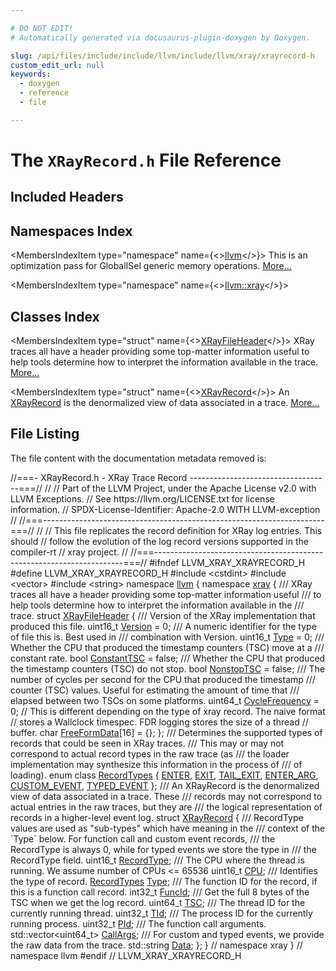 ```yaml
---

# DO NOT EDIT!
# Automatically generated via docusaurus-plugin-doxygen by Doxygen.

slug: /api/files/include/include/llvm/include/llvm/xray/xrayrecord-h
custom_edit_url: null
keywords:
  - doxygen
  - reference
  - file

---
```





# The `XRayRecord.h` File Reference

<DoxygenPage pluginConfig={pluginConfig}>



## Included Headers

<IncludesList>
<IncludesListItem
  filePath="cstdint"
  permalink=""
  isLocal="false" />
<IncludesListItem
  filePath="vector"
  permalink=""
  isLocal="false" />
<IncludesListItem
  filePath="string"
  permalink=""
  isLocal="false" />
</IncludesList>

## Namespaces Index

<MembersIndex>

<MembersIndexItem
  type="namespace"
  name={<><a href="/docs/api/namespaces/llvm">llvm</a></>}>
This is an optimization pass for GlobalISel generic memory operations. <a href="/docs/api/namespaces/llvm/#details">More...</a>
</MembersIndexItem>

<MembersIndexItem
  type="namespace"
  name={<><a href="/docs/api/namespaces/llvm/xray">llvm::xray</a></>}>
</MembersIndexItem>

</MembersIndex>

## Classes Index

<MembersIndex>

<MembersIndexItem
  type="struct"
  name={<><a href="/docs/api/structs/llvm/xray/xrayfileheader">XRayFileHeader</a></>}>
XRay traces all have a header providing some top-matter information useful to help tools determine how to interpret the information available in the trace. <a href="/docs/api/structs/llvm/xray/xrayfileheader/#details">More...</a>
</MembersIndexItem>

<MembersIndexItem
  type="struct"
  name={<><a href="/docs/api/structs/llvm/xray/xrayrecord">XRayRecord</a></>}>
An <a href="/docs/api/structs/llvm/xray/xrayrecord">XRayRecord</a> is the denormalized view of data associated in a trace. <a href="/docs/api/structs/llvm/xray/xrayrecord/#details">More...</a>
</MembersIndexItem>

</MembersIndex>


## File Listing

The file content with the documentation metadata removed is:

<ProgramListing>

<Link id="l00001" /><CodeLine lineNumber="1"><Highlight kind="comment">//===- XRayRecord.h - XRay Trace Record -----------------------------------===//</Highlight><Highlight kind="normal"></Highlight></CodeLine>
<Link id="l00002" /><CodeLine lineNumber="2"><Highlight kind="normal"></Highlight><Highlight kind="comment">//</Highlight><Highlight kind="normal"></Highlight></CodeLine>
<Link id="l00003" /><CodeLine lineNumber="3"><Highlight kind="normal"></Highlight><Highlight kind="comment">// Part of the LLVM Project, under the Apache License v2.0 with LLVM Exceptions.</Highlight><Highlight kind="normal"></Highlight></CodeLine>
<Link id="l00004" /><CodeLine lineNumber="4"><Highlight kind="normal"></Highlight><Highlight kind="comment">// See https://llvm.org/LICENSE.txt for license information.</Highlight><Highlight kind="normal"></Highlight></CodeLine>
<Link id="l00005" /><CodeLine lineNumber="5"><Highlight kind="normal"></Highlight><Highlight kind="comment">// SPDX-License-Identifier: Apache-2.0 WITH LLVM-exception</Highlight><Highlight kind="normal"></Highlight></CodeLine>
<Link id="l00006" /><CodeLine lineNumber="6"><Highlight kind="normal"></Highlight><Highlight kind="comment">//</Highlight><Highlight kind="normal"></Highlight></CodeLine>
<Link id="l00007" /><CodeLine lineNumber="7"><Highlight kind="normal"></Highlight><Highlight kind="comment">//===----------------------------------------------------------------------===//</Highlight><Highlight kind="normal"></Highlight></CodeLine>
<Link id="l00008" /><CodeLine lineNumber="8"><Highlight kind="normal"></Highlight><Highlight kind="comment">//</Highlight><Highlight kind="normal"></Highlight></CodeLine>
<Link id="l00009" /><CodeLine lineNumber="9"><Highlight kind="normal"></Highlight><Highlight kind="comment">// This file replicates the record definition for XRay log entries. This should</Highlight><Highlight kind="normal"></Highlight></CodeLine>
<Link id="l00010" /><CodeLine lineNumber="10"><Highlight kind="normal"></Highlight><Highlight kind="comment">// follow the evolution of the log record versions supported in the compiler-rt</Highlight><Highlight kind="normal"></Highlight></CodeLine>
<Link id="l00011" /><CodeLine lineNumber="11"><Highlight kind="normal"></Highlight><Highlight kind="comment">// xray project.</Highlight><Highlight kind="normal"></Highlight></CodeLine>
<Link id="l00012" /><CodeLine lineNumber="12"><Highlight kind="normal"></Highlight><Highlight kind="comment">//</Highlight><Highlight kind="normal"></Highlight></CodeLine>
<Link id="l00013" /><CodeLine lineNumber="13"><Highlight kind="normal"></Highlight><Highlight kind="comment">//===----------------------------------------------------------------------===//</Highlight><Highlight kind="normal"></Highlight></CodeLine>
<Link id="l00014" /><CodeLine lineNumber="14"><Highlight kind="normal"></Highlight><Highlight kind="preprocessor">#ifndef LLVM&#95;XRAY&#95;XRAYRECORD&#95;H</Highlight><Highlight kind="normal"></Highlight></CodeLine>
<Link id="l00015" /><CodeLine lineNumber="15"><Highlight kind="normal"></Highlight><Highlight kind="preprocessor">#define LLVM&#95;XRAY&#95;XRAYRECORD&#95;H</Highlight><Highlight kind="normal"></Highlight></CodeLine>
<Link id="l00016" /><CodeLine lineNumber="16"><Highlight kind="normal"></Highlight></CodeLine>
<Link id="l00017" /><CodeLine lineNumber="17"><Highlight kind="normal"></Highlight><Highlight kind="preprocessor">#include &lt;cstdint&gt;</Highlight><Highlight kind="normal"></Highlight></CodeLine>
<Link id="l00018" /><CodeLine lineNumber="18"><Highlight kind="normal"></Highlight><Highlight kind="preprocessor">#include &lt;vector&gt;</Highlight><Highlight kind="normal"></Highlight></CodeLine>
<Link id="l00019" /><CodeLine lineNumber="19"><Highlight kind="normal"></Highlight><Highlight kind="preprocessor">#include &lt;string&gt;</Highlight><Highlight kind="normal"></Highlight></CodeLine>
<Link id="l00020" /><CodeLine lineNumber="20"><Highlight kind="normal"></Highlight></CodeLine>
<Link id="l00021" /><CodeLine lineNumber="21"><Highlight kind="normal"></Highlight><Highlight kind="keyword">namespace </Highlight><Highlight kind="normal"><a href="/docs/api/namespaces/llvm">llvm</a> &#123;</Highlight></CodeLine>
<Link id="l00022" /><CodeLine lineNumber="22"><Highlight kind="normal"></Highlight><Highlight kind="keyword">namespace </Highlight><Highlight kind="normal"><a href="/docs/api/namespaces/llvm/xray">xray</a> &#123;</Highlight></CodeLine>
<Link id="l00023" /><CodeLine lineNumber="23"><Highlight kind="normal"></Highlight><Highlight kind="comment"></Highlight></CodeLine>
<Link id="l00024" /><CodeLine lineNumber="24"><Highlight kind="comment">/// XRay traces all have a header providing some top-matter information useful</Highlight></CodeLine>
<Link id="l00025" /><CodeLine lineNumber="25"><Highlight kind="comment">/// to help tools determine how to interpret the information available in the</Highlight></CodeLine>
<Link id="l00026" /><CodeLine lineNumber="26"><Highlight kind="comment">/// trace.</Highlight><Highlight kind="normal"></Highlight></CodeLine>
<Link id="l00027" /><CodeLine lineNumber="27" lineLink="/docs/api/structs/llvm/xray/xrayfileheader"><Highlight kind="normal"></Highlight><Highlight kind="keyword">struct </Highlight><Highlight kind="normal"><a href="/docs/api/structs/llvm/xray/xrayfileheader">XRayFileHeader</a> &#123;</Highlight><Highlight kind="comment"></Highlight></CodeLine>
<Link id="l00028" /><CodeLine lineNumber="28"><Highlight kind="comment">  /// Version of the XRay implementation that produced this file.</Highlight><Highlight kind="normal"></Highlight></CodeLine>
<Link id="l00029" /><CodeLine lineNumber="29" lineLink="/docs/api/structs/llvm/xray/xrayfileheader/#acc34b30bb2aa2eb255188095f98c755f"><Highlight kind="normal">  uint16&#95;t <a href="/docs/api/structs/llvm/xray/xrayfileheader/#acc34b30bb2aa2eb255188095f98c755f">Version</a> = 0;</Highlight></CodeLine>
<Link id="l00030" /><CodeLine lineNumber="30"><Highlight kind="normal"></Highlight><Highlight kind="comment"></Highlight></CodeLine>
<Link id="l00031" /><CodeLine lineNumber="31"><Highlight kind="comment">  /// A numeric identifier for the type of file this is. Best used in</Highlight></CodeLine>
<Link id="l00032" /><CodeLine lineNumber="32"><Highlight kind="comment">  /// combination with Version.</Highlight><Highlight kind="normal"></Highlight></CodeLine>
<Link id="l00033" /><CodeLine lineNumber="33" lineLink="/docs/api/structs/llvm/xray/xrayfileheader/#a2278020c11cb76aed417e370aafd4469"><Highlight kind="normal">  uint16&#95;t <a href="/docs/api/structs/llvm/xray/xrayfileheader/#a2278020c11cb76aed417e370aafd4469">Type</a> = 0;</Highlight></CodeLine>
<Link id="l00034" /><CodeLine lineNumber="34"><Highlight kind="normal"></Highlight><Highlight kind="comment"></Highlight></CodeLine>
<Link id="l00035" /><CodeLine lineNumber="35"><Highlight kind="comment">  /// Whether the CPU that produced the timestamp counters (TSC) move at a</Highlight></CodeLine>
<Link id="l00036" /><CodeLine lineNumber="36"><Highlight kind="comment">  /// constant rate.</Highlight><Highlight kind="normal"></Highlight></CodeLine>
<Link id="l00037" /><CodeLine lineNumber="37" lineLink="/docs/api/structs/llvm/xray/xrayfileheader/#a1a8d6c9691e5b509b0eac7c88653ab35"><Highlight kind="normal">  </Highlight><Highlight kind="keywordtype">bool</Highlight><Highlight kind="normal"> <a href="/docs/api/structs/llvm/xray/xrayfileheader/#a1a8d6c9691e5b509b0eac7c88653ab35">ConstantTSC</a> = </Highlight><Highlight kind="keyword">false</Highlight><Highlight kind="normal">;</Highlight></CodeLine>
<Link id="l00038" /><CodeLine lineNumber="38"><Highlight kind="normal"></Highlight><Highlight kind="comment"></Highlight></CodeLine>
<Link id="l00039" /><CodeLine lineNumber="39"><Highlight kind="comment">  /// Whether the CPU that produced the timestamp counters (TSC) do not stop.</Highlight><Highlight kind="normal"></Highlight></CodeLine>
<Link id="l00040" /><CodeLine lineNumber="40" lineLink="/docs/api/structs/llvm/xray/xrayfileheader/#ab54f9934a050863d45df8afeb1822faa"><Highlight kind="normal">  </Highlight><Highlight kind="keywordtype">bool</Highlight><Highlight kind="normal"> <a href="/docs/api/structs/llvm/xray/xrayfileheader/#ab54f9934a050863d45df8afeb1822faa">NonstopTSC</a> = </Highlight><Highlight kind="keyword">false</Highlight><Highlight kind="normal">;</Highlight></CodeLine>
<Link id="l00041" /><CodeLine lineNumber="41"><Highlight kind="normal"></Highlight><Highlight kind="comment"></Highlight></CodeLine>
<Link id="l00042" /><CodeLine lineNumber="42"><Highlight kind="comment">  /// The number of cycles per second for the CPU that produced the timestamp</Highlight></CodeLine>
<Link id="l00043" /><CodeLine lineNumber="43"><Highlight kind="comment">  /// counter (TSC) values. Useful for estimating the amount of time that</Highlight></CodeLine>
<Link id="l00044" /><CodeLine lineNumber="44"><Highlight kind="comment">  /// elapsed between two TSCs on some platforms.</Highlight><Highlight kind="normal"></Highlight></CodeLine>
<Link id="l00045" /><CodeLine lineNumber="45" lineLink="/docs/api/structs/llvm/xray/xrayfileheader/#a339e015c9be8d198e2920293112f2d9a"><Highlight kind="normal">  uint64&#95;t <a href="/docs/api/structs/llvm/xray/xrayfileheader/#a339e015c9be8d198e2920293112f2d9a">CycleFrequency</a> = 0;</Highlight></CodeLine>
<Link id="l00046" /><CodeLine lineNumber="46"><Highlight kind="normal"></Highlight></CodeLine>
<Link id="l00047" /><CodeLine lineNumber="47"><Highlight kind="normal">  </Highlight><Highlight kind="comment">// This is different depending on the type of xray record. The naive format</Highlight><Highlight kind="normal"></Highlight></CodeLine>
<Link id="l00048" /><CodeLine lineNumber="48"><Highlight kind="normal">  </Highlight><Highlight kind="comment">// stores a Wallclock timespec. FDR logging stores the size of a thread</Highlight><Highlight kind="normal"></Highlight></CodeLine>
<Link id="l00049" /><CodeLine lineNumber="49"><Highlight kind="normal">  </Highlight><Highlight kind="comment">// buffer.</Highlight><Highlight kind="normal"></Highlight></CodeLine>
<Link id="l00050" /><CodeLine lineNumber="50" lineLink="/docs/api/structs/llvm/xray/xrayfileheader/#a970f58b713f42aaeb9800870708f9f21"><Highlight kind="normal">  </Highlight><Highlight kind="keywordtype">char</Highlight><Highlight kind="normal"> <a href="/docs/api/structs/llvm/xray/xrayfileheader/#a970f58b713f42aaeb9800870708f9f21">FreeFormData</a>&#91;16&#93; = &#123;&#125;;</Highlight></CodeLine>
<Link id="l00051" /><CodeLine lineNumber="51"><Highlight kind="normal">&#125;;</Highlight></CodeLine>
<Link id="l00052" /><CodeLine lineNumber="52"><Highlight kind="normal"></Highlight><Highlight kind="comment"></Highlight></CodeLine>
<Link id="l00053" /><CodeLine lineNumber="53"><Highlight kind="comment">/// Determines the supported types of records that could be seen in XRay traces.</Highlight></CodeLine>
<Link id="l00054" /><CodeLine lineNumber="54"><Highlight kind="comment">/// This may or may not correspond to actual record types in the raw trace (as</Highlight></CodeLine>
<Link id="l00055" /><CodeLine lineNumber="55"><Highlight kind="comment">/// the loader implementation may synthesize this information in the process of</Highlight></CodeLine>
<Link id="l00056" /><CodeLine lineNumber="56"><Highlight kind="comment">/// of loading).</Highlight><Highlight kind="normal"></Highlight></CodeLine>
<Link id="l00057" /><CodeLine lineNumber="57" lineLink="/docs/api/namespaces/llvm/xray/#a97b00c8e300bcf67f4473baf957f1892"><Highlight kind="normal"></Highlight><Highlight kind="keyword">enum class</Highlight><Highlight kind="normal"> <a href="/docs/api/namespaces/llvm/xray/#a97b00c8e300bcf67f4473baf957f1892">RecordTypes</a> &#123;</Highlight></CodeLine>
<Link id="l00058" /><CodeLine lineNumber="58" lineLink="/docs/api/namespaces/llvm/xray/#a97b00c8e300bcf67f4473baf957f1892a331b3100a485d8cacff1d3df8e9b0c13"><Highlight kind="normal">  <a href="/docs/api/namespaces/llvm/xray/#a97b00c8e300bcf67f4473baf957f1892a331b3100a485d8cacff1d3df8e9b0c13">ENTER</a>,</Highlight></CodeLine>
<Link id="l00059" /><CodeLine lineNumber="59" lineLink="/docs/api/namespaces/llvm/xray/#a97b00c8e300bcf67f4473baf957f1892aa42b2fb0e720a080e79a92f4ca97d927"><Highlight kind="normal">  <a href="/docs/api/namespaces/llvm/xray/#a97b00c8e300bcf67f4473baf957f1892aa42b2fb0e720a080e79a92f4ca97d927">EXIT</a>,</Highlight></CodeLine>
<Link id="l00060" /><CodeLine lineNumber="60" lineLink="/docs/api/namespaces/llvm/xray/#a97b00c8e300bcf67f4473baf957f1892af1f3009e38d66163f03975af148bb8fa"><Highlight kind="normal">  <a href="/docs/api/namespaces/llvm/xray/#a97b00c8e300bcf67f4473baf957f1892af1f3009e38d66163f03975af148bb8fa">TAIL&#95;EXIT</a>,</Highlight></CodeLine>
<Link id="l00061" /><CodeLine lineNumber="61" lineLink="/docs/api/namespaces/llvm/xray/#a97b00c8e300bcf67f4473baf957f1892a88c8a800b3fe4ea6c2fc2524f7ee2645"><Highlight kind="normal">  <a href="/docs/api/namespaces/llvm/xray/#a97b00c8e300bcf67f4473baf957f1892a88c8a800b3fe4ea6c2fc2524f7ee2645">ENTER&#95;ARG</a>,</Highlight></CodeLine>
<Link id="l00062" /><CodeLine lineNumber="62" lineLink="/docs/api/namespaces/llvm/xray/#a97b00c8e300bcf67f4473baf957f1892a624782357b787994e7624c941d945a0b"><Highlight kind="normal">  <a href="/docs/api/namespaces/llvm/xray/#a97b00c8e300bcf67f4473baf957f1892a624782357b787994e7624c941d945a0b">CUSTOM&#95;EVENT</a>,</Highlight></CodeLine>
<Link id="l00063" /><CodeLine lineNumber="63" lineLink="/docs/api/namespaces/llvm/xray/#a97b00c8e300bcf67f4473baf957f1892af5f044ed2f1c57504ebd8016581116f4"><Highlight kind="normal">  <a href="/docs/api/namespaces/llvm/xray/#a97b00c8e300bcf67f4473baf957f1892af5f044ed2f1c57504ebd8016581116f4">TYPED&#95;EVENT</a></Highlight></CodeLine>
<Link id="l00064" /><CodeLine lineNumber="64"><Highlight kind="normal">&#125;;</Highlight></CodeLine>
<Link id="l00065" /><CodeLine lineNumber="65"><Highlight kind="normal"></Highlight><Highlight kind="comment"></Highlight></CodeLine>
<Link id="l00066" /><CodeLine lineNumber="66"><Highlight kind="comment">/// An XRayRecord is the denormalized view of data associated in a trace. These</Highlight></CodeLine>
<Link id="l00067" /><CodeLine lineNumber="67"><Highlight kind="comment">/// records may not correspond to actual entries in the raw traces, but they are</Highlight></CodeLine>
<Link id="l00068" /><CodeLine lineNumber="68"><Highlight kind="comment">/// the logical representation of records in a higher-level event log.</Highlight><Highlight kind="normal"></Highlight></CodeLine>
<Link id="l00069" /><CodeLine lineNumber="69" lineLink="/docs/api/structs/llvm/xray/xrayrecord"><Highlight kind="normal"></Highlight><Highlight kind="keyword">struct </Highlight><Highlight kind="normal"><a href="/docs/api/structs/llvm/xray/xrayrecord">XRayRecord</a> &#123;</Highlight><Highlight kind="comment"></Highlight></CodeLine>
<Link id="l00070" /><CodeLine lineNumber="70"><Highlight kind="comment">  /// RecordType values are used as &quot;sub-types&quot; which have meaning in the</Highlight></CodeLine>
<Link id="l00071" /><CodeLine lineNumber="71"><Highlight kind="comment">  /// context of the &#96;Type&#96; below. For function call and custom event records,</Highlight></CodeLine>
<Link id="l00072" /><CodeLine lineNumber="72"><Highlight kind="comment">  /// the RecordType is always 0, while for typed events we store the type in</Highlight></CodeLine>
<Link id="l00073" /><CodeLine lineNumber="73"><Highlight kind="comment">  /// the RecordType field.</Highlight><Highlight kind="normal"></Highlight></CodeLine>
<Link id="l00074" /><CodeLine lineNumber="74" lineLink="/docs/api/structs/llvm/xray/xrayrecord/#ad0bb1ba1933665c9468589e8b1ddbf3e"><Highlight kind="normal">  uint16&#95;t <a href="/docs/api/structs/llvm/xray/xrayrecord/#ad0bb1ba1933665c9468589e8b1ddbf3e">RecordType</a>;</Highlight></CodeLine>
<Link id="l00075" /><CodeLine lineNumber="75"><Highlight kind="normal"></Highlight><Highlight kind="comment"></Highlight></CodeLine>
<Link id="l00076" /><CodeLine lineNumber="76"><Highlight kind="comment">  /// The CPU where the thread is running. We assume number of CPUs &lt;= 65536</Highlight><Highlight kind="normal"></Highlight></CodeLine>
<Link id="l00077" /><CodeLine lineNumber="77" lineLink="/docs/api/structs/llvm/xray/xrayrecord/#a6fa98a4246d0892f50aab6de38470858"><Highlight kind="normal">  uint16&#95;t <a href="/docs/api/structs/llvm/xray/xrayrecord/#a6fa98a4246d0892f50aab6de38470858">CPU</a>;</Highlight></CodeLine>
<Link id="l00078" /><CodeLine lineNumber="78"><Highlight kind="normal"></Highlight><Highlight kind="comment"></Highlight></CodeLine>
<Link id="l00079" /><CodeLine lineNumber="79"><Highlight kind="comment">  /// Identifies the type of record.</Highlight><Highlight kind="normal"></Highlight></CodeLine>
<Link id="l00080" /><CodeLine lineNumber="80" lineLink="/docs/api/structs/llvm/xray/xrayrecord/#a435711e547e92e8469f74321571c6d83"><Highlight kind="normal">  <a href="/docs/api/namespaces/llvm/xray/#a97b00c8e300bcf67f4473baf957f1892">RecordTypes</a> <a href="/docs/api/structs/llvm/xray/xrayrecord/#a435711e547e92e8469f74321571c6d83">Type</a>;</Highlight></CodeLine>
<Link id="l00081" /><CodeLine lineNumber="81"><Highlight kind="normal"></Highlight><Highlight kind="comment"></Highlight></CodeLine>
<Link id="l00082" /><CodeLine lineNumber="82"><Highlight kind="comment">  /// The function ID for the record, if this is a function call record.</Highlight><Highlight kind="normal"></Highlight></CodeLine>
<Link id="l00083" /><CodeLine lineNumber="83" lineLink="/docs/api/structs/llvm/xray/xrayrecord/#a2c6d1a7e8eec04ee95e88019faaaa0ae"><Highlight kind="normal">  int32&#95;t <a href="/docs/api/structs/llvm/xray/xrayrecord/#a2c6d1a7e8eec04ee95e88019faaaa0ae">FuncId</a>;</Highlight></CodeLine>
<Link id="l00084" /><CodeLine lineNumber="84"><Highlight kind="normal"></Highlight><Highlight kind="comment"></Highlight></CodeLine>
<Link id="l00085" /><CodeLine lineNumber="85"><Highlight kind="comment">  /// Get the full 8 bytes of the TSC when we get the log record.</Highlight><Highlight kind="normal"></Highlight></CodeLine>
<Link id="l00086" /><CodeLine lineNumber="86" lineLink="/docs/api/structs/llvm/xray/xrayrecord/#a9d337cf46010789738799d46f6fa6d69"><Highlight kind="normal">  uint64&#95;t <a href="/docs/api/structs/llvm/xray/xrayrecord/#a9d337cf46010789738799d46f6fa6d69">TSC</a>;</Highlight></CodeLine>
<Link id="l00087" /><CodeLine lineNumber="87"><Highlight kind="normal"></Highlight><Highlight kind="comment"></Highlight></CodeLine>
<Link id="l00088" /><CodeLine lineNumber="88"><Highlight kind="comment">  /// The thread ID for the currently running thread.</Highlight><Highlight kind="normal"></Highlight></CodeLine>
<Link id="l00089" /><CodeLine lineNumber="89" lineLink="/docs/api/structs/llvm/xray/xrayrecord/#a6af84cc3a475b65760a35e1b2370d69e"><Highlight kind="normal">  uint32&#95;t <a href="/docs/api/structs/llvm/xray/xrayrecord/#a6af84cc3a475b65760a35e1b2370d69e">TId</a>;</Highlight></CodeLine>
<Link id="l00090" /><CodeLine lineNumber="90"><Highlight kind="normal"></Highlight><Highlight kind="comment"></Highlight></CodeLine>
<Link id="l00091" /><CodeLine lineNumber="91"><Highlight kind="comment">  /// The process ID for the currently running process.</Highlight><Highlight kind="normal"></Highlight></CodeLine>
<Link id="l00092" /><CodeLine lineNumber="92" lineLink="/docs/api/structs/llvm/xray/xrayrecord/#a0147de3696db4b065ef46233819de2ec"><Highlight kind="normal">  uint32&#95;t <a href="/docs/api/structs/llvm/xray/xrayrecord/#a0147de3696db4b065ef46233819de2ec">PId</a>;</Highlight></CodeLine>
<Link id="l00093" /><CodeLine lineNumber="93"><Highlight kind="normal"></Highlight><Highlight kind="comment"></Highlight></CodeLine>
<Link id="l00094" /><CodeLine lineNumber="94"><Highlight kind="comment">  /// The function call arguments.</Highlight><Highlight kind="normal"></Highlight></CodeLine>
<Link id="l00095" /><CodeLine lineNumber="95" lineLink="/docs/api/structs/llvm/xray/xrayrecord/#af98d9e128aa97116a59713b370b03381"><Highlight kind="normal">  std::vector&lt;uint64&#95;t&gt; <a href="/docs/api/structs/llvm/xray/xrayrecord/#af98d9e128aa97116a59713b370b03381">CallArgs</a>;</Highlight></CodeLine>
<Link id="l00096" /><CodeLine lineNumber="96"><Highlight kind="normal"></Highlight><Highlight kind="comment"></Highlight></CodeLine>
<Link id="l00097" /><CodeLine lineNumber="97"><Highlight kind="comment">  /// For custom and typed events, we provide the raw data from the trace.</Highlight><Highlight kind="normal"></Highlight></CodeLine>
<Link id="l00098" /><CodeLine lineNumber="98" lineLink="/docs/api/structs/llvm/xray/xrayrecord/#accd20d8c0234c957476717cd174ddf4b"><Highlight kind="normal">  std::string <a href="/docs/api/structs/llvm/xray/xrayrecord/#accd20d8c0234c957476717cd174ddf4b">Data</a>;</Highlight></CodeLine>
<Link id="l00099" /><CodeLine lineNumber="99"><Highlight kind="normal">&#125;;</Highlight></CodeLine>
<Link id="l00100" /><CodeLine lineNumber="100"><Highlight kind="normal"></Highlight></CodeLine>
<Link id="l00101" /><CodeLine lineNumber="101"><Highlight kind="normal">&#125; </Highlight><Highlight kind="comment">// namespace xray</Highlight><Highlight kind="normal"></Highlight></CodeLine>
<Link id="l00102" /><CodeLine lineNumber="102"><Highlight kind="normal">&#125; </Highlight><Highlight kind="comment">// namespace llvm</Highlight><Highlight kind="normal"></Highlight></CodeLine>
<Link id="l00103" /><CodeLine lineNumber="103"><Highlight kind="normal"></Highlight></CodeLine>
<Link id="l00104" /><CodeLine lineNumber="104"><Highlight kind="normal"></Highlight><Highlight kind="preprocessor">#endif </Highlight><Highlight kind="comment">// LLVM&#95;XRAY&#95;XRAYRECORD&#95;H</Highlight><Highlight kind="normal"></Highlight></CodeLine>

</ProgramListing>

</DoxygenPage>
